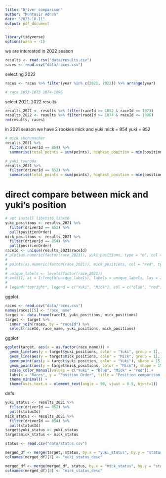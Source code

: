 ```yaml
---
title: "Driver comparison"
author: "Muntasir Adnan"
date: "2023-10-11"
output: pdf_document
---
```


```r
library(tidyverse)
options(warn = -1)
```

we are interested in 2022 season

```r
results <- read.csv("data/results.csv")
races <- read.csv("data/races.csv")
```

selecting 2022

```r
races <- races %>% filter(year %in% c(2021, 2022)) %>% arrange(year)

# race 1053-1073 1074-1096
```

select 2021, 2022 results

```r
results_2021 <- results %>% filter(raceId >= 1052 & raceId <= 1073)
results_2022 <- results %>% filter(raceId >= 1074 & raceId <= 1096)
rm(results, races)
```

in 2021 season we have 2 rookies mick and yuki mick = 854 yuki = 852

```r
# mick shchumacher
results_2021 %>% 
  filter(driverId == 854) %>% 
  summarise(total_points = sum(points), highest_position = min(positionOrder))
```

```r
# yuki tsunoda
results_2021 %>% 
  filter(driverId == 852) %>% 
  summarise(total_points = sum(points), highest_position = min(positionOrder))
```

# direct compare between mick and yuki's position

```r
# apt install libxtst6 libxt6
yuki_positions <- results_2021 %>%
  filter(driverId == 852) %>%
  pull(positionOrder)
mick_positions <- results_2021 %>%
  filter(driverId == 854) %>%
  pull(positionOrder)
raceId <- unique(results_2021$raceId)
# plot(as.numeric(factor(race_2021)), yuki_positions, type = "o", col = "blue", pch = 15, xlab = "Race ID", ylab = "Position Order", main = "Position comparison between Yuki and Mick in 2021")
# 
# points(as.numeric(factor(race_2021)), mick_positions, col = "red", type = "o", pch = 15)
# 
# unique_labels <- levels(factor(race_2021))
# axis(1, at = 1:length(unique_labels), labels = unique_labels, las = 2)
# 
# legend("topright", legend = c("Yuki", "Mick"), col = c("blue", "red"), pch = 15, title = "Driver")


```

ggplot

```r
races <- read.csv("data/races.csv")
names(races)[5] <- "race_name"
target <- data.frame(raceId, yuki_positions, mick_positions)
target <- target %>% 
  inner_join(races, by = "raceId") %>% 
  select(raceId, race_name, yuki_positions, mick_positions)
```

ggplot

```r
ggplot(target, aes(x = as.factor(race_name))) +
  geom_line(aes(y = target$yuki_positions, color = "Yuki", group = 1), show.legend = TRUE) +
  geom_line(aes(y = target$mick_positions, color = "Mick", group = 1), show.legend = TRUE) +
  geom_point(aes(y = target$yuki_position, color = "Yuki"), shape = 15, size = 3) +
  geom_point(aes(y = target$mick_positions, color = "Mick"), shape = 15, size = 3) +
  scale_color_manual(values = c("Yuki" = "blue", "Mick" = "red")) +
  labs(x = "Races", y = "Position Order", title = "Position comparison between Yuki and Mick in 2021") +
  theme_minimal() +
  theme(axis.text.x = element_text(angle = 90, vjust = 0.5, hjust=1))

```

dnfs

```r

yuki_status <- results_2021 %>% 
  filter(driverId == 852) %>% 
  pull(statusId)
mick_status <- results_2021 %>% 
  filter(driverId == 854) %>% 
  pull(statusId)
target$yuki_status <- yuki_status
target$mick_status <- mick_status
```

```r
status <- read.csv("data/status.csv")
```

```r
merged_df <- merge(target, status, by.x = "yuki_status", by.y = "statusId", all.x = TRUE)
colnames(merged_df)[7] <- "yuki_status_desc"
```

```r
merged_df <- merge(merged_df, status, by.x = "mick_status", by.y = "statusId", all.x = TRUE)
colnames(merged_df)[8] <- "mick_status_desc"
```

